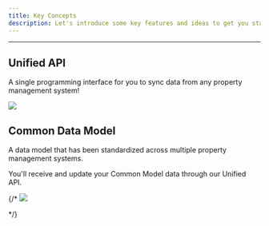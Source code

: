 ```yaml
---
title: Key Concepts
description: Let's introduce some key features and ideas to get you started.
---
```


---

## Unified API

A single programming interface for you to sync data from any property management system!

<Frame caption="The Propify Unified API">
  <img src="/images/unified-api.png" />
</Frame>

## Common Data Model

A data model that has been standardized across multiple property management systems.

You'll receive and update your Common Model data through our Unified API.

{/* <Frame caption="The Propify Common Data Model">
  <img src="/images/single-data-model.png" />
</Frame> */}